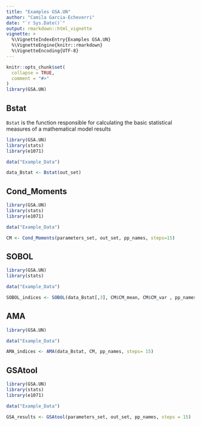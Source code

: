 ```yaml
---
title: "Examples GSA.UN"
author: "Camila Garcia-Echeverri"
date: "`r Sys.Date()`"
output: rmarkdown::html_vignette
vignette: >
  %\VignetteIndexEntry{Examples GSA.UN}
  %\VignetteEngine{knitr::rmarkdown}
  %\VignetteEncoding{UTF-8}
---
```


```r
knitr::opts_chunk$set(
  collapse = TRUE,
  comment = "#>"
)
library(GSA.UN)
```


## Bstat
`Bstat` is the function responsible for calculating the basic statistical measures of a mathematical model results

```r
library(GSA.UN)
library(stats)
library(e1071)

data("Example_Data")

data_Bstat <- Bstat(out_set)

```

## Cond_Moments

```r
library(GSA.UN)
library(stats)
library(e1071)

data("Example_Data")

CM <- Cond_Moments(parameters_set, out_set, pp_names, steps=15)
```



## SOBOL

```r
library(GSA.UN)
library(stats)

data("Example_Data")

SOBOL_indices <- SOBOL(data_Bstat[,3], CM$CM_mean, CM$CM_var , pp_names)
```

## AMA

```r
library(GSA.UN)

data("Example_Data")

AMA_indices <- AMA(data_Bstat, CM, pp_names, steps= 15)
```

## GSAtool

```r
library(GSA.UN)
library(stats)
library(e1071)

data("Example_Data")

GSA_results <- GSAtool(parameters_set, out_set, pp_names, steps = 15)
```




